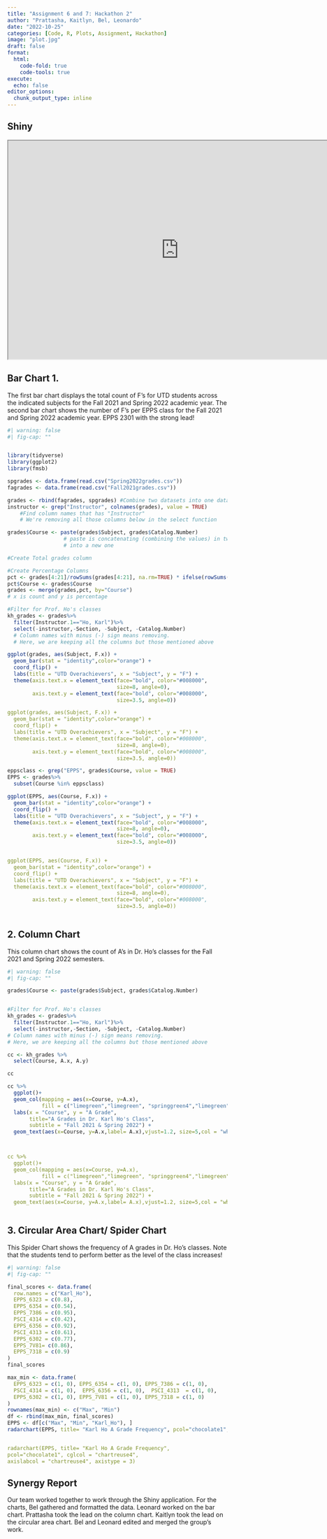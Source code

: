 ---
title: "Assignment 6 and 7: Hackathon 2"
author: "Prattasha, Kaitlyn, Bel, Leonardo"
date: "2022-10-25"
categories: [Code, R, Plots, Assignment, Hackathon]
image: "plot.jpg"
draft: false
format:
  html:
    code-fold: true
    code-tools: true
execute:
  echo: false
editor_options: 
  chunk_output_type: inline
---

## Shiny

```{=html}
<iframe width="780" height="500" src="http://127.0.0.1:5172/" title="Quarto Documentation"></iframe>
```
## Bar Chart 1.

The first bar chart displays the total count of F's for UTD students across the indicated subjects for the Fall 2021 and Spring 2022 academic year. The second bar chart shows the number of F's per EPPS class for the Fall 2021 and Spring 2022 academic year. EPPS 2301 with the strong lead!

```{r Graph1}
#| warning: false
#| fig-cap: ""


library(tidyverse)
library(ggplot2)
library(fmsb)

spgrades <- data.frame(read.csv("Spring2022grades.csv"))
fagrades <- data.frame(read.csv("Fall2021grades.csv"))

grades <- rbind(fagrades, spgrades) #Combine two datasets into one dataframe
instructor <- grep("Instructor", colnames(grades), value = TRUE) 
    #Find column names that has "Instructor"
    # We're removing all those columns below in the select function

grades$Course <- paste(grades$Subject, grades$Catalog.Number)
                  # paste is concatenating (combining the values) in two columns
                  # into a new one

#Create Total grades column 

#Create Percentage Columns
pct <- grades[4:21]/rowSums(grades[4:21], na.rm=TRUE) * ifelse(rowSums(is.na(grades[4:21])) == ncol(grades[4:21]), NA, 1)
pct$Course <- grades$Course
grades <- merge(grades,pct, by="Course")
# x is count and y is percentage

#Filter for Prof. Ho's classes
kh_grades <- grades%>%
  filter(Instructor.1=="Ho, Karl")%>%
  select(-instructor,-Section, -Subject, -Catalog.Number)
  # Column names with minus (-) sign means removing.  
  # Here, we are keeping all the columns but those mentioned above

ggplot(grades, aes(Subject, F.x)) +
  geom_bar(stat = "identity",color="orange") +
  coord_flip() + 
  labs(title = "UTD Overachievers", x = "Subject", y = "F") +
  theme(axis.text.x = element_text(face="bold", color="#008000",
                                   size=8, angle=0),
        axis.text.y = element_text(face="bold", color="#008000",
                                   size=3.5, angle=0))

```

``` yaml
ggplot(grades, aes(Subject, F.x)) +
  geom_bar(stat = "identity",color="orange") +
  coord_flip() + 
  labs(title = "UTD Overachievers", x = "Subject", y = "F") +
  theme(axis.text.x = element_text(face="bold", color="#008000",
                                   size=8, angle=0),
        axis.text.y = element_text(face="bold", color="#008000",
                                   size=3.5, angle=0))
```

```{r}
eppsclass <- grep("EPPS", grades$Course, value = TRUE)
EPPS <- grades%>%
  subset(Course %in% eppsclass)

ggplot(EPPS, aes(Course, F.x)) +
  geom_bar(stat = "identity",color="orange") +
  coord_flip() + 
  labs(title = "UTD Overachievers", x = "Subject", y = "F") +
  theme(axis.text.x = element_text(face="bold", color="#008000",
                                   size=8, angle=0),
        axis.text.y = element_text(face="bold", color="#008000",
                                   size=3.5, angle=0))
```

``` yaml

ggplot(EPPS, aes(Course, F.x)) +
  geom_bar(stat = "identity",color="orange") +
  coord_flip() + 
  labs(title = "UTD Overachievers", x = "Subject", y = "F") +
  theme(axis.text.x = element_text(face="bold", color="#008000",
                                   size=8, angle=0),
        axis.text.y = element_text(face="bold", color="#008000",
                                   size=3.5, angle=0))
                                   
```

## 2. Column Chart

This column chart shows the count of A's in Dr. Ho's classes for the Fall 2021 and Spring 2022 semesters.

```{r Graph2}
#| warning: false
#| fig-cap: ""

grades$Course <- paste(grades$Subject, grades$Catalog.Number)


#Filter for Prof. Ho's classes
kh_grades <- grades%>%
  filter(Instructor.1=="Ho, Karl")%>%
  select(-instructor,-Section, -Subject, -Catalog.Number)
# Column names with minus (-) sign means removing.  
# Here, we are keeping all the columns but those mentioned above

cc <- kh_grades %>%
  select(Course, A.x, A.y)  

cc

cc %>%
  ggplot()+
  geom_col(mapping = aes(x=Course, y=A.x),
           fill = c("limegreen","limegreen", "springgreen4","limegreen", "limegreen")) +
  labs(x = "Course", y = "A Grade",
       title="A Grades in Dr. Karl Ho's Class",
       subtitle = "Fall 2021 & Spring 2022") +
  geom_text(aes(x=Course, y=A.x,label= A.x),vjust=1.2, size=5,col = "white")



```

``` yaml

cc %>%
  ggplot()+
  geom_col(mapping = aes(x=Course, y=A.x),
           fill = c("limegreen","limegreen", "springgreen4","limegreen", "limegreen")) +
  labs(x = "Course", y = "A Grade",
       title="A Grades in Dr. Karl Ho's Class",
       subtitle = "Fall 2021 & Spring 2022") +
  geom_text(aes(x=Course, y=A.x,label= A.x),vjust=1.2, size=5,col = "white")
  
```

## 3. Circular Area Chart/ Spider Chart

This Spider Chart shows the frequency of A grades in Dr. Ho's classes. Note that the students tend to perform better as the level of the class increases!

```{r}
#| warning: false
#| fig-cap: ""

final_scores <- data.frame(
  row.names = c("Karl_Ho"),
  EPPS_6323 = c(0.8),
  EPPS_6354 = c(0.54),
  EPPS_7386 = c(0.95),
  PSCI_4314 = c(0.42),
  EPPS_6356 = c(0.92),
  PSCI_4313 = c(0.61),
  EPPS_6302 = c(0.77),
  EPPS_7V81= c(0.86),
  EPPS_7318 = c(0.9)
)
final_scores

max_min <- data.frame(
  EPPS_6323 = c(1, 0), EPPS_6354 = c(1, 0), EPPS_7386 = c(1, 0),
  PSCI_4314 = c(1, 0),  EPPS_6356 = c(1, 0),  PSCI_4313  = c(1, 0),
  EPPS_6302 = c(1, 0), EPPS_7V81 = c(1, 0), EPPS_7318 = c(1, 0)
)
rownames(max_min) <- c("Max", "Min")
df <- rbind(max_min, final_scores)
EPPS <- df[c("Max", "Min", "Karl_Ho"), ]
radarchart(EPPS, title= "Karl Ho A Grade Frequency", pcol="chocolate1", cglcol = "chartreuse4", axislabcol = "chartreuse4", axistype = 3)


```

``` yaml

radarchart(EPPS, title= "Karl Ho A Grade Frequency",
pcol="chocolate1", cglcol = "chartreuse4",
axislabcol = "chartreuse4", axistype = 3)
```

## Synergy Report

Our team worked together to work through the Shiny application. For the charts, Bel gathered and formatted the data. Leonard worked on the bar chart. Prattasha took the lead on the column chart. Kaitlyn took the lead on the circular area chart. Bel and Leonard edited and merged the group's work.
